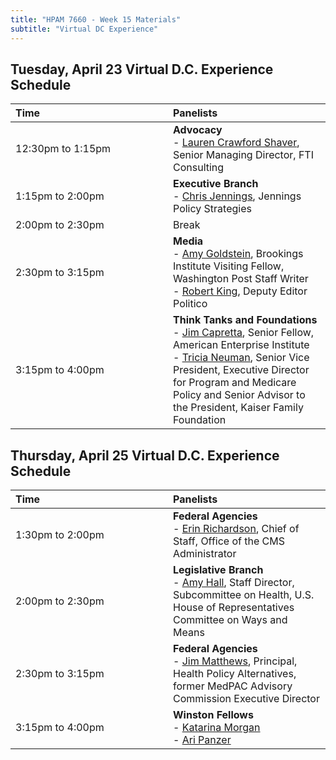 ```yaml
---
title: "HPAM 7660 - Week 15 Materials"
subtitle: "Virtual DC Experience"
---
```


## Tuesday, April 23 Virtual D.C. Experience Schedule

| Time      | Panelists |
|:-------------------|:-------------------|
12:30pm to 1:15pm   | **Advocacy** <br> - [Lauren Crawford Shaver](https://www.fticonsulting.com/experts/lauren-crawford-shaver), Senior Managing Director, FTI Consulting |
1:15pm to 2:00pm    | **Executive Branch** <br> - [Chris Jennings](https://www.jenningsps.com/about), Jennings Policy Strategies |
2:00pm to 2:30pm    | Break |
2:30pm to 3:15pm    | **Media** <br> - [Amy Goldstein](https://www.brookings.edu/people/amy-goldstein/), Brookings Institute Visiting Fellow, Washington Post Staff Writer <br> - [Robert King](https://www.politico.com/staff/bob-king), Deputy Editor Politico |
3:15pm to 4:00pm    | **Think Tanks and Foundations** <br> - [Jim Capretta](https://www.aei.org/profile/james-c-capretta/), Senior Fellow, American Enterprise Institute <br> - [Tricia Neuman](https://www.kff.org/person/tricia-neuman/), Senior Vice President, Executive Director for Program and Medicare Policy and Senior Advisor to the President, Kaiser Family Foundation |
                                

## Thursday, April 25 Virtual D.C. Experience Schedule

| Time      | Panelists |
|:-------------------|:-------------------|
1:30pm to 2:00pm    | **Federal Agencies** <br> - [Erin Richardson](https://www.cms.gov/about-cms/leadership/chief-of-staff), Chief of Staff, Office of the CMS Administrator |
2:00pm to 2:30pm    | **Legislative Branch** <br> - [Amy Hall](https://www.linkedin.com/in/amy-hall-77314a5/), Staff Director, Subcommittee on Health, U.S. House of Representatives Committee on Ways and Means |
2:30pm to 3:15pm    | **Federal Agencies** <br> - [Jim Matthews](https://www.linkedin.com/in/james-e-mathews-5277aa239/), Principal, Health Policy Alternatives, former MedPAC Advisory Commission Executive Director |
3:15pm to 4:00pm    | **Winston Fellows** <br> - [Katarina Morgan](https://winstonfellowship.org/) <br> - [Ari Panzer](https://winstonfellowship.org/)